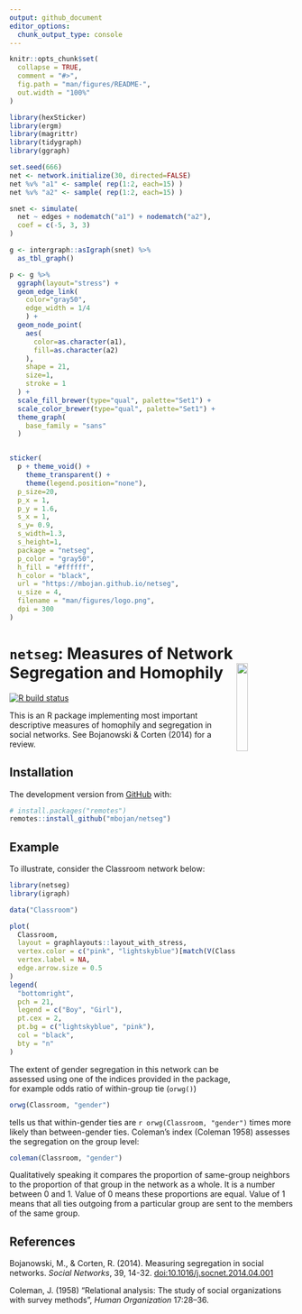 ```yaml
---
output: github_document
editor_options: 
  chunk_output_type: console
---
```


<!-- README.md is generated from README.Rmd. Please edit that file -->

```r
knitr::opts_chunk$set(
  collapse = TRUE,
  comment = "#>",
  fig.path = "man/figures/README-",
  out.width = "100%"
)
```

```r
library(hexSticker)
library(ergm)
library(magrittr)
library(tidygraph)
library(ggraph)

set.seed(666)
net <- network.initialize(30, directed=FALSE)
net %v% "a1" <- sample( rep(1:2, each=15) )
net %v% "a2" <- sample( rep(1:2, each=15) )

snet <- simulate(
  net ~ edges + nodematch("a1") + nodematch("a2"),
  coef = c(-5, 3, 3)
)

g <- intergraph::asIgraph(snet) %>%
  as_tbl_graph()

p <- g %>%
  ggraph(layout="stress") +
  geom_edge_link(
    color="gray50",
    edge_width = 1/4
    ) +
  geom_node_point(
    aes(
      color=as.character(a1),
      fill=as.character(a2)
    ),
    shape = 21,
    size=1,
    stroke = 1
  ) +
  scale_fill_brewer(type="qual", palette="Set1") +
  scale_color_brewer(type="qual", palette="Set1") +
  theme_graph(
    base_family = "sans"
  )


sticker(
  p + theme_void() +
    theme_transparent() +
    theme(legend.position="none"),
  p_size=20,
  p_x = 1,
  p_y = 1.6,
  s_x = 1,
  s_y= 0.9,
  s_width=1.3,
  s_height=1,
  package = "netseg",
  p_color = "gray50",
  h_fill = "#ffffff",
  h_color = "black",
  url = "https://mbojan.github.io/netseg",
  u_size = 4,
  filename = "man/figures/logo.png",
  dpi = 300
)
```





# `netseg`: Measures of Network Segregation and Homophily <img src="man/figures/logo.png" align="right" width="20%" />

<!-- badges: start -->
[![R build status](https://github.com/mbojan/netseg/workflows/R-CMD-check/badge.svg)](https://github.com/mbojan/netseg/actions)
<!-- badges: end -->

This is an R package implementing most important descriptive measures of homophily and segregation in social networks. See Bojanowski & Corten (2014) for a review.

## Installation

<!--
You can install the released version of netseg from [CRAN](https://CRAN.R-project.org) with:

``` r
install.packages("netseg")
```
-->

The development version from [GitHub](https://github.com/) with:

``` r
# install.packages("remotes")
remotes::install_github("mbojan/netseg")
```







## Example

To illustrate, consider the Classroom network below:

```r
library(netseg)
library(igraph)

data("Classroom")

plot(
  Classroom,
  layout = graphlayouts::layout_with_stress,
  vertex.color = c("pink", "lightskyblue")[match(V(Classroom)$gender, c("Girl", "Boy"))],
  vertex.label = NA,
  edge.arrow.size = 0.5
)
legend(
  "bottomright",
  pch = 21,
  legend = c("Boy", "Girl"),
  pt.cex = 2,
  pt.bg = c("lightskyblue", "pink"),
  col = "black",
  bty = "n"
)
```

The extent of gender segregation in this network can be assessed using one of the indices provided in the package, for example odds ratio of within-group tie (`orwg()`)

```r
orwg(Classroom, "gender")
```

tells us that within-gender ties are `r orwg(Classroom, "gender")` times more likely than between-gender ties. Coleman's index (Coleman 1958) assesses the segregation on the group level:

```r
coleman(Classroom, "gender")
```

Qualitatively speaking it compares the proportion of same-group neighbors to the proportion of that group in the network as a whole. It is a number between 0 and 1. Value of 0 means these proportions are equal. Value of 1 means that all ties outgoing from a particular group are sent to the members of the same group.


## References

Bojanowski, M., & Corten, R. (2014). Measuring segregation in social networks. *Social Networks*, 39, 14-32. <doi:10.1016/j.socnet.2014.04.001>

Coleman, J. (1958) "Relational analysis: The study of social organizations with survey methods", *Human Organization* 17:28–36. 
